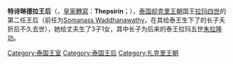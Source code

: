 {{copyedit|time=2014-04-19T02:27:50+00:00}}
{{unreferenced|time=2014-04-19T02:27:50+00:00}}
{{Infobox royalty|Monarch
| name = 特诗琳德拉<br>สมเด็จพระเทพศิรินทราบรมราชินี
| title = 暹罗王后
| image = Queen Debsirindra.jpg
| imgw = 200
| caption = 
| succession =
| reign =
| full name = Somdet Phra Thepsirinthra Borommarajini
| predecessor =
| successor =
| spouse = [[拉玛四世|拉玛四世]]
| issue = [[拉玛五世|拉玛五世]]，Chandornmondon，[[差都隆拉斯米亲王|差都隆拉斯米亲王]]，[[Bhanurangsi_Savangwongse|Bhanurangsi Savangwongse]]
| house =
| father =[[Prince_Sririwongse_Matayapitaksa|Prince Sririwongse Matayapitaksa]](父亲)
| mother =Mom Noi(母亲)
| birth_date ={{Birth date|1834|7|17}}
| death_date = {{Death date and age|1861|9|9|1834|7|17}}
| religion = [[上座部佛教|上座部佛教]]
|}}
'''特诗琳德拉王后'''（{{lang-th|'''เทพศิรินทร'''}}，[[皇家轉寫|皇家轉寫]]：'''Thepsirin'''；{{bd|1834年|7月17日|1861年|9月9日|catIdx=D}}），[[泰国|泰国]][[却克里王朝|却克里王朝]]国王[[拉玛四世|拉玛四世]]的第二任王后（前任为[[Somanass_Waddhanawathy|Somanass Waddhanawathy]]，在其给泰王生下了的长子夭折后不久去世），她给丈夫生了3子1女，其中长子为后来的泰王拉玛五世[[朱拉隆功|朱拉隆功]]。
[[Category:泰国王室|Category:泰国王室]]
[[Category:泰国王后|Category:泰国王后]]
[[Category:扎克里王朝|Category:扎克里王朝]]